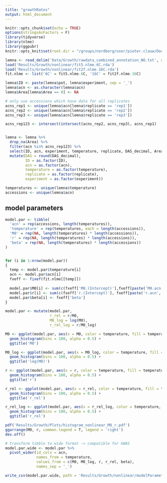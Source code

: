 ```yaml
---
title: "growthRates"
output: html_document
---
```


```r
knitr::opts_chunk$set(echo = TRUE)
options(stringsAsFactors = F)
library(tidyverse)
library(nlme)
library(ggpubr)
knitr::opts_knit$set(root.dir = "/groups/nordborg/user/pieter.clauw/Documents/Experiments/UltimateQandD/")
```

```r
lemna <- read_delim('Data/Growth/rawdata_combined_annotation_NO.txt', delim = '\t')
load('Results/Growth/nonlinear/fit5.nlme.6C.rda')
load('Results/Growth/nonlinear/fit2f.nlme.16C.rda')
fit.nlme <- list('6C' = fit5.nlme.6C, '16C' = fit2f.nlme.16C)
```
```r
lemna$ID <- paste(lemna$pot, lemna$experiment, sep = '_')
lemna$acn <- as.character(lemna$acn)
lemna$Area[lemna$Area == 0] <- NA

# only use accessions which have data for all replicates
acns_rep1 <- unique(lemna$acn[lemna$replicate == 'rep1'])
acns_rep2 <- unique(lemna$acn[lemna$replicate == 'rep2'])
acns_rep3 <- unique(lemna$acn[lemna$replicate == 'rep3'])

acns_rep123 <- intersect(intersect(acns_rep2, acns_rep3), acns_rep1)


lemna <- lemna %>%
  drop_na(Area) %>%
  filter(acn %in% acns_rep123) %>%
  select(ID, acn, experiment, temperature, replicate, DAS_decimal, Area) %>%
  mutate(DAS = round(DAS_decimal),
         ID = as.factor(ID),
         acn = as.factor(acn),
         temperature = as.factor(temperature),
         replicate = as.factor(replicate),
         experiment = as.factor(experiment))
```
```r
temperatures <- unique(lemna$temperature)
accessions <- unique(lemna$acn)
```


## model parameters
```r
model.par <- tibble(
  'acn' = rep(accessions, length(temperatures)),
  'temperature' = rep(temperatures, each = length(accessions)),
  'M0' = rep(NA, length(temperatures) * length(accessions)),
  'r' = rep(NA, length(temperatures) * length(accessions)),
  'beta' = rep(NA, length(temperatures) * length(accessions))
)


for (i in 1:nrow(model.par))
{
  temp <- model.par$temperature[i]
  acn <- model.par$acn[i]
  fxeff <- fixef(fit.nlme[[temp]])
  
  model.par$M0[i] <- sum(c(fxeff['M0.(Intercept)'],fxeff[paste('M0.acn', acn, sep = '')]), na.rm = T)
  model.par$r[i] <- sum(c(fxeff['r.(Intercept)'], fxeff[paste('r.acn', acn, sep = '')]), na.rm = T)
  model.par$beta[i] <- fxeff['beta']
}

model.par <- mutate(model.par,
                    r_rel = r/M0,
                    M0_log = log(M0),
                    r_rel_log = r/M0_log)
```

```r

M0 <- ggplot(model.par, aes(x = M0, color = temperature, fill = temperature)) +
  geom_histogram(bins = 100, alpha = 0.5) +
  ggtitle('M0')

M0_log <- ggplot(model.par, aes(x = M0_log, color = temperature, fill = temperature)) +
  geom_histogram(bins = 100, alpha = 0.5) +
  ggtitle('log(M0)')

r <- ggplot(model.par, aes(x = r, color = temperature, fill = temperature)) +
  geom_histogram(bins = 100, alpha = 0.5) +
  ggtitle('r')

r_rel <- ggplot(model.par, aes(x = r_rel, color = temperature, fill = temperature)) +
  geom_histogram(bins = 100, alpha = 0.5) +
  ggtitle('r_rel')

r_rel_log <- ggplot(model.par, aes(x = r_rel_log, color = temperature, fill = temperature)) +
  geom_histogram(bins = 100, alpha = 0.5) +
  ggtitle('r_rel')

pdf('Results/Growth/Plots/histogram_nonlinear_M0_r.pdf')
ggarrange(M0, r, common.legend = T, legend = 'right')
dev.off()
```

```r
# transform tibble to wide format -> compatible for GWAS
model.par.wide <- model.par %>%
  pivot_wider(id_cols = acn,
              names_from = temperature,
              values_from = c(M0, M0_log, r, r_rel, beta),
              names_sep = '_')

write_csv(model.par.wide, path = 'Results/Growth/nonlinear/modelParameters.csv')

```




